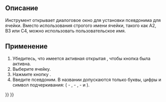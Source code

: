 <languages/>

<div class="mw-translate-fuzzy">
{{Docnav/ru
|[[Spreadsheet_StyleUnderline/ru|Подчеркивание текста]]
|
|[[Spreadsheet_Workbench/ru|Электронные таблицы]]
|IconL=Spreadsheet_StyleUnderline.svg
|IconR=
|IconC=Workbench_Spreadsheet.svg
}}
</div>

<div class="mw-translate-fuzzy">
{{GuiCommand/ru
|Name/ru=Установить псевдоним
|Name=Spreadsheet_SetAlias
|MenuLocation=-
|Workbenches=[[Spreadsheet_Workbench/ru|Spreadsheet]]
|Version=0.17
}}
</div>

<span id="Description"></span>
==Описание==

<div class="mw-translate-fuzzy">
Инструмент {{Button|[[File:Spreadsheet_SetAlias.svg|16px]] [[Spreadsheet_SetAlias/ru|Spreadsheet SetAlias]]}} открывает диалоговое окно для установки псевдонима для ячейки. Вместо использования строгого имени ячейки, такого как A2, B3 или C4, можно использовать пользовательское имя.
</div>

<span id="Usage"></span>
==Применение==

<div class="mw-translate-fuzzy">
# Убедитесь, что имеется активная открытая {{Button|[[File:Spreadsheet_CreateSheet.svg|16px]] [[Spreadsheet_CreateSheet/ru|электронная таблица]]}}, чтобы кнопка была активна.
# Выберите ячейку.
# Нажмите кнопку {{Button|[[File:Spreadsheet_SetAlias.svg|16px]] [[Spreadsheet_SetAlias/ru|Spreadsheet SetAlias]]}}.
# Введите псевдоним. В названии допускаются только буквы, цифры и символ подчеркивания: ({{incode|A}} - {{incode|Z}}, {{incode|a}} - {{incode|z}}, {{incode|0}} - {{incode|9}} и {{incode|_}}).
</div>


<div class="mw-translate-fuzzy">
{{Docnav/ru
|[[Spreadsheet_StyleUnderline/ru|Подчеркивание текста]]
|
|[[Spreadsheet_Workbench/ru|Электронные таблицы]]
|IconL=Spreadsheet_StyleUnderline.svg
|IconR=
|IconC=Workbench_Spreadsheet.svg
}}
</div>

{{Spreadsheet_Tools_navi{{#translation:}}}}
{{Userdocnavi{{#translation:}}}}